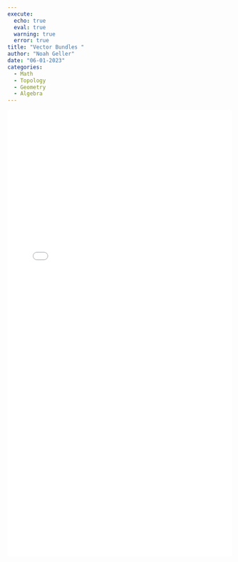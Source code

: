```yaml
---
execute:
  echo: true
  eval: true
  warning: true
  error: true 
title: "Vector Bundles "
author: "Noah Geller"
date: "06-01-2023"
categories:
  - Math
  - Topology 
  - Geometry 
  - Algebra
---
```



![](../mysite-assets/vector_bundles.pdf){width=100% height=1000}
